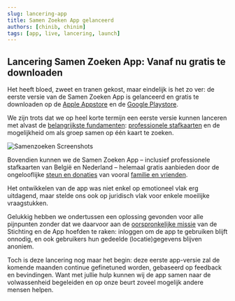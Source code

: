 ```yaml
---
slug: lancering-app
title: Samen Zoeken App gelanceerd
authors: [chinib, chinim]
tags: [app, live, lancering, launch]
---
```


## Lancering Samen Zoeken App: Vanaf nu gratis te downloaden


Het heeft bloed, zweet en tranen gekost, maar eindelijk is het zo ver: de eerste versie van de Samen Zoeken App is gelanceerd en 
gratis te downloaden op de [Apple Appstore](https://apps.apple.com/us/app/samenzoeken/id6449149051?itsct=apps_box_link&itscg=30200) 
en de [Google Playstore](https://play.google.com/store/apps/details?id=app.samenzoeken).

We zijn trots dat we op heel korte termijn een eerste versie kunnen lanceren met alvast de [belangrijkste fundamenten](/blog/basis-fundament): 
 [professionele stafkaarten](/docs/maps) en de mogelijkheid om als groep samen op één kaart te zoeken.

![Samenzoeken Screenshots](/img/samenzoeken-screenshots.jpg)

Bovendien kunnen we de Samen Zoeken App – inclusief professionele stafkaarten van België en Nederland – 
helemaal gratis aanbieden door de ongelooflijke [steun en donaties](/docs/doneer) van vooral [familie en vrienden](/blog/donaties).

Het ontwikkelen van de app was niet enkel op emotioneel vlak erg uitdagend, maar stelde ons ook op juridisch vlak voor enkele moeilijke vraagstukken.

Gelukkig hebben we ondertussen een oplossing gevonden voor alle pijnpunten zonder dat we daarvoor aan de [oorspronkelijke missie](docs/stichting) van de Stichting 
en de App hoefden te raken: inloggen om de app te gebruiken blijft onnodig, en ook gebruikers hun gedeelde (locatie)gegevens blijven anoniem.

Toch is deze lancering nog maar het begin: deze eerste app-versie zal de komende maanden continue gefinetuned worden, gebaseerd op feedback en bevindingen. 
Want met jullie hulp kunnen wij de app samen naar de volwassenheid begeleiden en op onze beurt zoveel mogelijk andere mensen helpen.